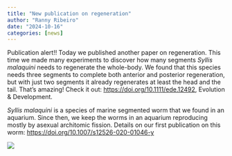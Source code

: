 ```yaml
---
title: "New publication on regeneration"
author: "Ranny Ribeiro"
date: "2024-10-16"
categories: [news]
---
```


Publication alert!! Today we published another paper on regeneration. This time we made many experiments to discover how many segments *Syllis malaquini* needs to regenerate the whole-body. We found that this species needs three segments to complete both anterior and posterior regeneration, but with just two segments it already regenerates at least the head and the tail. That's amazing! Check it out: <https://doi.org/10.1111/ede.12492>, Evolution & Development.

*Syllis malaquini* is a species of marine segmented worm that we found in an aquarium. Since then, we keep the worms in an aquarium reproducing mostly by asexual architomic fission. Details on our first publication on this worm: <https://doi.org/10.1007/s12526-020-01046-y>

![](images/clipboard-2547694636.png)
